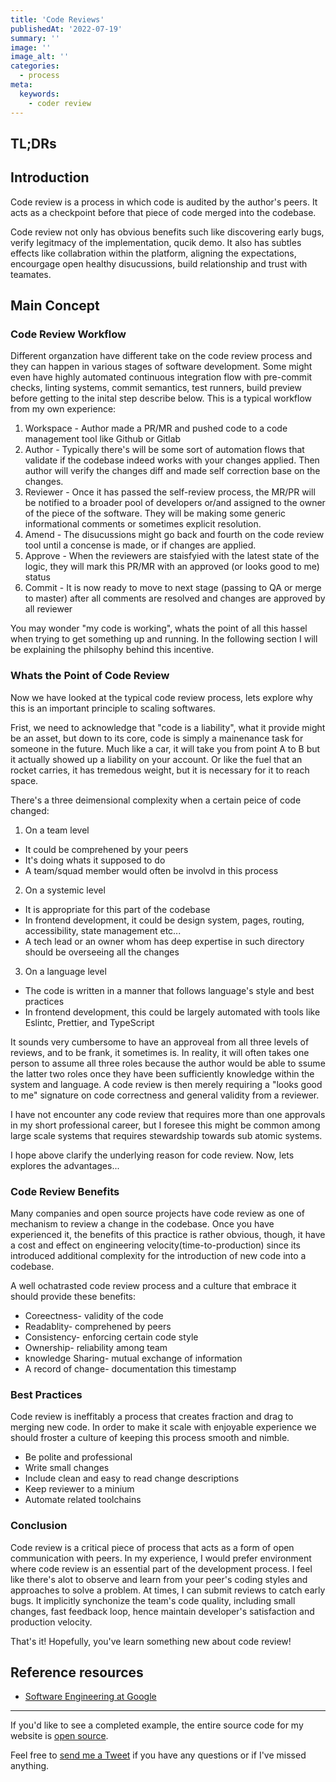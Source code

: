 ```yaml
---
title: 'Code Reviews'
publishedAt: '2022-07-19'
summary: ''
image: ''
image_alt: ''
categories:
  - process
meta:
  keywords:
    - coder review
---
```


TL;DRs
- 

## Introduction

Code review is a process in which code is audited by the author's peers. It acts as a checkpoint before that piece of code merged into the codebase.

Code review not only has obvious benefits such like discovering early bugs, verify legitmacy of the implementation, qucik demo. It also has subtles effects like collabration within the platform, aligning the expectations, encourgage open healthy disucussions, build relationship and trust with teamates.

<!--
- Start with a clear and gripping headline to stir up interest
- Tell your readers what they will gain or learn from your article
- Include number from statistics to build trust
-->

## Main Concept

### Code Review Workflow

Different organzation have different take on the code review process and they can happen in various stages of software development. Some might even have highly automated continuous integration flow with pre-commit checks, linting systems, commit semantics, test runners, build preview before getting to the inital step describe below. This is a typical workflow from my own experience:

1. Workspace - Author made a PR/MR and pushed code to a code management tool like Github or Gitlab
2. Author - Typically there's will be some sort of automation flows that validate if the codebase indeed works with your changes applied. Then author will verify the changes diff and made self correction base on the changes.
3. Reviewer - Once it has passed the self-review process, the MR/PR will be notified to a broader pool of developers or/and assigned to the owner of the piece of the software. They will be making some generic informational comments or sometimes explicit resolution.
4. Amend - The disucussions might go back and fourth on the code review tool until a concense is made, or if changes are applied.
5. Approve - When the reviewers are staisfyied with the latest state of the logic, they will mark this PR/MR with an approved (or looks good to me) status
6. Commit - It is now ready to move to next stage (passing to QA or merge to master) after all comments are resolved and changes are approved by all reviewer

You may wonder "my code is working", whats the point of all this hassel when trying to get something up and running. In the following section I will be explaining the philsophy behind this incentive.

### Whats the Point of Code Review

Now we have looked at the typical code review process, lets explore why this is an important principle to scaling softwares.

Frist, we need to acknowledge that "code is a liability", what it provide might be an asset, but down to its core, code is simply a mainenance task for someone in the future. Much like a car, it will take you from point A to B but it actually showed up a liability on your account. Or like the fuel that an rocket carries, it has tremedous weight, but it is necessary for it to reach space.

There's a three deimensional complexity when a certain peice of code changed:

1. On a team level

- It could be comprehened by your peers
- It's doing whats it supposed to do
- A team/squad member would often be involvd in this process

2. On a systemic level

- It is appropriate for this part of the codebase
- In frontend development, it could be design system, pages, routing, accessibility, state management etc...
- A tech lead or an owner whom has deep expertise in such directory should be overseeing all the changes

3. On a language level

- The code is written in a manner that follows language's style and best practices
- In frontend development, this could be largely automated with tools like Eslintc, Prettier, and TypeScript

It sounds very cumbersome to have an approveal from all three levels of reviews, and to be frank, it sometimes is. In reality, it will often takes one person to assume all three roles because the author would be able to ssume the latter two roles once they have been sufficiently knowledge within the system and language. A code review is then merely requiring a "looks good to me" signature on code correctness and general validity from a reviewer.

I have not encounter any code review that requires more than one approvals in my short professional career, but I foresee this might be common among large scale systems that requires stewardship towards sub atomic systems.

I hope above clarify the underlying reason for code review. Now, lets explores the advantages...

### Code Review Benefits

Many companies and open source projects have code review as one of mechanism to review a change in the codebase. Once you have experienced it, the benefits of this practice is rather obvious, though, it have a cost and effect on engineering velocity(time-to-production) since its introduced additional complexity for the introduction of new code into a codebase.

A well ochatrasted code review process and a culture that embrace it should provide these benefits:

- Coreectness- validity of the code
- Readablity- comprehened by peers
- Consistency- enforcing certain code style
- Ownership- reliability among team
- knowledge Sharing- mutual exchange of information
- A record of change- documentation this timestamp

### Best Practices

Code review is ineffitably a process that creates fraction and drag to merging new code. In order to make it scale with enjoyable experience we should froster a culture of keeping this process smooth and nimble.

- Be polite and professional
- Write small changes
- Include clean and easy to read change descriptions
- Keep reviewer to a minium 
- Automate related toolchains


<!-- - outline structure
- write sub-headings
- Add images
- Bulleted list
- bold and italic
- code snippets
- deeper level of sub-headings -->

### Conclusion

<!--
- Short recap
- My opinion and experience
- Ask about their opinion
 -->

Code review is a critical piece of process that acts as a form of open communication with peers. In my experience, I would prefer environment where code review is an essential part of the development process. I feel like there's alot to observe and learn from your peer's coding styles and approaches to solve a problem. At times, I can submit reviews to catch early bugs. It implicitly synchonize the team's code quality, including small changes, fast feedback loop, hence maintain developer's satisfaction and production velocity.

That's it! Hopefully, you've learn something new about code review! 


## Reference resources

- [Software Engineering at Google](https://learning.oreilly.com/library/view/software-engineering-at/9781492082781/)

---

If you'd like to see a completed example, the entire source code for my website is [open source](https://github.com/wtLau).

Feel free to [send me a Tweet](https://twitter.com/brian_wtLau) if you have any questions or if I've missed anything.
